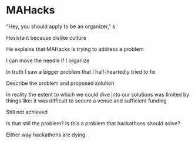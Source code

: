 
<Layout>

# MAHacks

"Hey, you should apply to be an organizer," s

Hesistant because dislike culture

He explains that MAHacks is trying to address a problem

I can move the needle if I organize

In truth I saw a bigger problem that I half-heartedly tried to fix

Describe the problem and proposed solution

In reality the extent to which we could dive into our solutions was limited by things like: it was difficult to secure a venue and sufficient funding

Still not achieved

Is that still the problem? Is this a problem that hackathons should solve?

Either way hackathons are dying

</Layout>